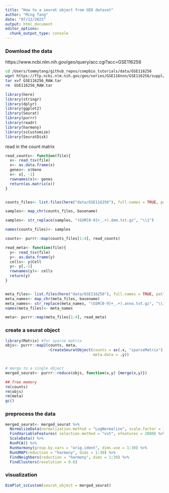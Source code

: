 ```yaml
---
title: "How to a seurat object from GEO dataset"
author: "Ming Tang"
date: "07/12/2023"
output: html_document
editor_options: 
  chunk_output_type: console
---
```



### Download the data 

https://www.ncbi.nlm.nih.gov/geo/query/acc.cgi?acc=GSE116256

```bash

cd /Users/tommytang/github_repos/compbio_tutorials/data/GSE116256
wget https://ftp.ncbi.nlm.nih.gov/geo/series/GSE116nnn/GSE116256/suppl/GSE116256_RAW.tar
tar xvf GSE116256_RAW.tar
rm  GSE116256_RAW.tar
```

```r
library(here)
library(stringr)
library(dplyr)
library(ggplot2)
library(Seurat)
library(purrr)
library(readr)
library(harmony)
library(scCustomize)
library(SeuratDisk)
```

read in the count matrix 

```r
read_counts<- function(file){
  x<- read_tsv(file)
  x<- as.data.frame(x)
  genes<- x$Gene
  x<- x[, -1]
  rownames(x)<- genes
  return(as.matrix(x))
}


counts_files<- list.files(here("data/GSE116256"), full.names = TRUE, pattern = "*dem.txt.gz")

samples<- map_chr(counts_files, basename) 

samples<- str_replace(samples, "(GSM[0-9]+_.+).dem.txt.gz", "\\1")

names(counts_files)<- samples

counts<- purrr::map(counts_files[1:4], read_counts)

```


```r
read_meta<- function(file){
  y<- read_tsv(file)
  y<- as.data.frame(y)
  cells<- y$Cell
  y<- y[,-1]
  rownames(y)<- cells
  return(y)
}


meta_files<- list.files(here("data/GSE116256"), full.names = TRUE, pattern = "*anno.txt.gz")
meta_names<- map_chr(meta_files, basename)
meta_names<- str_replace(meta_names, "(GSM[0-9]+_.+).anno.txt.gz", "\\1")
names(meta_files)<- meta_names

meta<- purrr::map(meta_files[1:4], read_meta)
```

### create a seurat object

```r
library(Matrix) #for sparse matrix
objs<- purrr::map2(counts, meta,  
                   ~CreateSeuratObject(counts = as(.x, "sparseMatrix"), 
                                       meta.data = .y))


# merge to a single object 
merged_seurat<- purrr::reduce(objs, function(x,y) {merge(x,y)})

## free memory
rm(counts)
rm(objs)
rm(meta)
gc()
```

### preprocess the data 

```r
merged_seurat<- merged_seurat %>%
  NormalizeData(normalization.method = "LogNormalize", scale.factor = 10000) %>%
  FindVariableFeatures( selection.method = "vst", nfeatures = 2000) %>%
  ScaleData() %>%
  RunPCA() %>%
  RunHarmony(group.by.vars = "orig.ident", dims.use = 1:30) %>%
  RunUMAP(reduction = "harmony", dims = 1:30) %>%
  FindNeighbors(reduction = "harmony", dims = 1:30) %>% 
  FindClusters(resolution = 0.6)
```


### visualization

```r
DimPlot_scCustom(seurat_object = merged_seurat)

```
